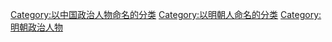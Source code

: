 [[Category:以中国政治人物命名的分类|Category:以中国政治人物命名的分类]]
[[Category:以明朝人命名的分类|Category:以明朝人命名的分类]]
[[Category:明朝政治人物|Category:明朝政治人物]]